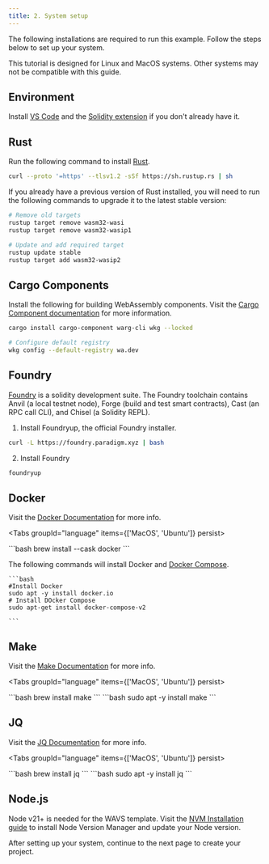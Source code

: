 ```yaml
---
title: 2. System setup
---
```


The following installations are required to run this example. Follow the steps below to set up your system.

<Callout title="System recommendations" type="info">

This tutorial is designed for Linux and MacOS systems. Other systems may not be compatible with this guide.

</Callout>

## Environment

Install [VS Code](https://code.visualstudio.com/download) and the [Solidity extension](https://marketplace.visualstudio.com/items?itemName=JuanBlanco.solidity) if you don't already have it.

## Rust

Run the following command to install [Rust](https://www.rust-lang.org/tools/install).
```bash
curl --proto '=https' --tlsv1.2 -sSf https://sh.rustup.rs | sh
```

<Callout title="Upgrade Rust" type="info">

If you already have a previous version of Rust installed, you will need to run the following commands to upgrade it to the latest stable version:

```bash
# Remove old targets
rustup target remove wasm32-wasi
rustup target remove wasm32-wasip1

# Update and add required target
rustup update stable
rustup target add wasm32-wasip2
```
</Callout>


## Cargo Components

Install the following for building WebAssembly components. Visit the [Cargo Component documentation](https://github.com/bytecodealliance/cargo-component#installation) for more information.

```bash
cargo install cargo-component warg-cli wkg --locked

# Configure default registry
wkg config --default-registry wa.dev
```

## Foundry

[Foundry](https://book.getfoundry.sh/) is a solidity development suite. The Foundry toolchain contains Anvil (a local testnet node), Forge (build and test smart contracts), Cast (an RPC call CLI), and Chisel (a Solidity REPL).


1. Install Foundryup, the official Foundry installer.

```bash
curl -L https://foundry.paradigm.xyz | bash
```

2. Install Foundry

```bash
foundryup
```

## Docker

Visit the [Docker Documentation](https://docs.docker.com/get-started/get-docker/) for more info.

<Tabs groupId="language" items={['MacOS', 'Ubuntu']} persist>

  <Tab value="MacOS">
    ```bash
    brew install --cask docker
    ```
  </Tab>

  <Tab value="Ubuntu">

  The following commands will install Docker and [Docker Compose](https://docs.docker.com/compose/).

    ```bash
    #Install Docker
    sudo apt -y install docker.io
    # Install DOcker Compose
    sudo apt-get install docker-compose-v2

    ```
  </Tab>

</Tabs>



## Make

Visit the [Make Documentation](https://www.gnu.org/software/make/manual/make.html) for more info.


<Tabs groupId="language" items={['MacOS', 'Ubuntu']} persist>

  <Tab value="MacOS">
    ```bash
    brew install make
    ```
  </Tab>

  <Tab value="Ubuntu">
    ```bash
    sudo apt -y install make
    ```
  </Tab>

</Tabs>


## JQ

Visit the [JQ Documentation](https://jqlang.org/download/) for more info.

<Tabs groupId="language" items={['MacOS', 'Ubuntu']} persist>

  <Tab value="MacOS">
    ```bash
    brew install jq
    ```
  </Tab>

  <Tab value="Ubuntu">
    ```bash
    sudo apt -y install jq
    ```
  </Tab>

</Tabs>

## Node.js

Node v21+ is needed for the WAVS template. Visit the [NVM Installation guide](https://github.com/nvm-sh/nvm?tab=readme-ov-file#installing-and-updating) to install Node Version Manager and update your Node version.


After setting up your system, continue to the next page to create your project.
